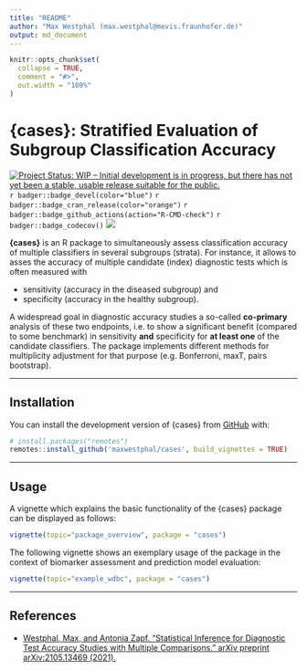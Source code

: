 ```yaml
---
title: "README"
author: "Max Westphal (max.westphal@mevis.fraunhofer.de)"
output: md_document
---
```


<!-- README.md is generated from README.Rmd. Please edit that file -->

```r
knitr::opts_chunk$set(
  collapse = TRUE,
  comment = "#>",
  out.width = "100%"
)
```

# \{cases\}: Stratified Evaluation of Subgroup Classification Accuracy

<!-- badges: start -->
[![Project Status: WIP – Initial development is in progress, but there has not yet been a stable, usable release suitable for the public.](https://www.repostatus.org/badges/latest/wip.svg)](https://www.repostatus.org/#wip)
`r badger::badge_devel(color="blue")`
`r badger::badge_cran_release(color="orange")`
`r badger::badge_github_actions(action="R-CMD-check")`
`r badger::badge_codecov()`
[![](https://img.shields.io/badge/preprint-arXiv-gold.svg)](https://arxiv.org/abs/2105.13469)
<!-- badges: end -->

**\{cases\}** is an R package to simultaneously assess classification accuracy of multiple classifiers 
in several subgroups (strata). For instance, it allows to asses the accuracy of multiple candidate (index) diagnostic tests which is often measured with 

- sensitivity (accuracy in the diseased subgroup) and
- specificity (accuracy in the healthy subgroup).

A widespread goal in diagnostic accuracy studies a so-called **co-primary** analysis of these two endpoints,
i.e. to show a significant benefit (compared to some benchmark) in sensitivity **and** specificity
for **at least one** of the candidate classifiers. The package implements different methods 
for multiplicity adjustment for that purpose (e.g. Bonferroni, maxT, pairs bootstrap).


---

## Installation

You can install the development version of \{cases\} from [GitHub](https://github.com/) with:

```r
# install.packages("remotes")
remotes::install_github('maxwestphal/cases', build_vignettes = TRUE)
```


---

## Usage

A vignette which explains the basic functionality of the \{cases\} package can be displayed as 
follows:
 
```r
vignette(topic="package_overview", package = "cases")
```

The following vignette shows an exemplary usage of the package in the context of biomarker assessment 
and prediction model evaluation:

```r
vignette(topic="example_wdbc", package = "cases")
```


---

## References

- [Westphal, Max, and Antonia Zapf. "Statistical Inference for Diagnostic Test Accuracy Studies with Multiple Comparisons." arXiv preprint arXiv:2105.13469 (2021).](https://arxiv.org/abs/2105.13469)
